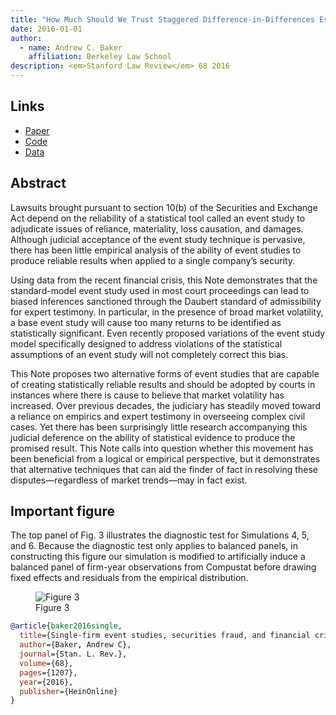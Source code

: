 ```yaml
---
title: "How Much Should We Trust Staggered Difference-in-Differences Estimates?"
date: 2016-01-01
author:
  - name: Andrew C. Baker
    affiliation: Berkeley Law School
description: <em>Stanford Law Review</em> 68 2016
---
```


## Links

-   [Paper](2016_SLR_Note.pdf)
-   [Code](Codes.zip)
-   [Data](Data.zip)

## Abstract

Lawsuits brought pursuant to section 10(b) of the Securities and Exchange Act depend on the reliability of a statistical tool called an event study to adjudicate issues of reliance, materiality, loss causation, and damages. Although judicial acceptance of the event study technique is pervasive, there has been little empirical analysis of the ability of event studies to produce reliable results when applied to a single company’s security. 

Using data from the recent financial crisis, this Note demonstrates that the standard-model event study used in most court proceedings can lead to biased inferences sanctioned through the Daubert standard of admissibility for expert testimony. In particular, in the presence of broad market volatility, a base event study will cause too many returns to be identified as statistically significant. Even recently proposed variations of the event study model specifically designed to address violations of the statistical assumptions of an event study will not completely correct this bias. 

This Note proposes two alternative forms of event studies that are capable of creating statistically reliable results and should be adopted by courts in instances where there is cause to believe that market volatility has increased. Over previous decades, the judiciary has steadily moved toward a reliance on empirics and expert testimony in overseeing complex civil cases. Yet there has been surprisingly little research accompanying this judicial deference on the ability of statistical evidence to produce the promised result. This Note calls into question whether this movement has been beneficial from a logical or empirical perspective, but it demonstrates that alternative techniques that can aid the finder of fact in resolving these disputes—regardless of market trends—may in fact exist.

## Important figure

The top panel of Fig. 3 illustrates the diagnostic test for Simulations 4, 5, and 6. Because the diagnostic test only applies to balanced panels, in constructing this figure our simulation is modified to artificially induce a balanced panel of firm-year observations from Compustat before drawing fixed effects and residuals from the empirical distribution.

![Figure 3](pic.png)

``` bibtex
@article{baker2016single,
  title={Single-firm event studies, securities fraud, and financial crisis: problems of inference},
  author={Baker, Andrew C},
  journal={Stan. L. Rev.},
  volume={68},
  pages={1207},
  year={2016},
  publisher={HeinOnline}
}
```
